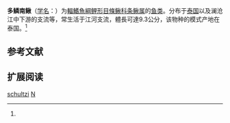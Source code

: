 {{refimprove|time=2013-12-09T07:36:05+00:00}}
{{Speciesbox
| name = 多鳞南鳅
| status = DD
| status_system = IUCN3.1
| image = 
| genus = Schistura
| species = schultzi
| authority = Smith, 1945<ref name='id6334'>{{cite web| url =http://www.bioinfo.cn/db05/BjdwSpecies.php?action=view&id=6334| title =多鳞条鳅| work =中国动物物种编目数据库| publisher =中国科学院微生物研究所| author =中国科学院动物研究所| accessdate =2009-04-11| deadurl =yes| archiveurl =https://web.archive.org/web/20160305081220/http://www.bioinfo.cn/db05/BjdwSpecies.php?action=view&id=6334| archivedate =2016-03-05}}</ref>
| synonyms = *''Noemacheilus schultzi'',Smith, 1945
*''Nemacheilus schultzi'',Smith, 1945
}}

'''多鳞南鳅'''（[[学名|学名]]：{{lang|la|''Schistura schultzi''}}）为[[輻鰭魚綱|輻鰭魚綱]][[鲤形目|鲤形目]][[條鳅科|條鳅科]][[条鳅属|条鳅属]]的[[鱼类|鱼类]]。分布于[[泰国|泰国]]以及澜沧江中下游的支流等，常生活于江河支流，體長可達9.3公分，该物种的模式产地在泰国。<ref name='id6334'/>

== 参考文献 ==
{{reflist}}

== 扩展阅读 ==
{{refbegin}}
{{wikispecies-inline|Schistura schultzi|多鳞南鳅}}
{{refend}}
{{Taxonbar|from=Q3757537}}

[[Category:条鳅属|schultzi]]
[[Category:1945年描述的鱼类|N]]

{{鯉形目小作品}}